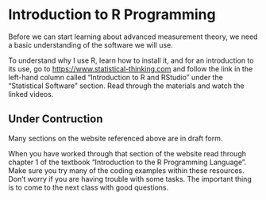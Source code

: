 # Introduction to R Programming

Before we can start learning about advanced measurement theory, we need a basic understanding of the software we will use.

To understand why I use R, learn how to install it, and for an introduction to its use, go to <https://www.statistical-thinking.com> and follow the link in the left-hand column called "Introduction to R and RStudio" under the "Statistical Software" section.
Read through the materials and watch the linked videos.

:::{.callout-warning}
## Under Contruction
Many sections on the website referenced above are in draft form. 
:::

When you have worked through that section of the website read through chapter 1 of the textbook "Introduction to the R Programming Language". 
Make sure you try many of the coding examples within these resources. 
Don't worry if you are having trouble with some tasks. 
The important thing is to come to the next class with good questions.